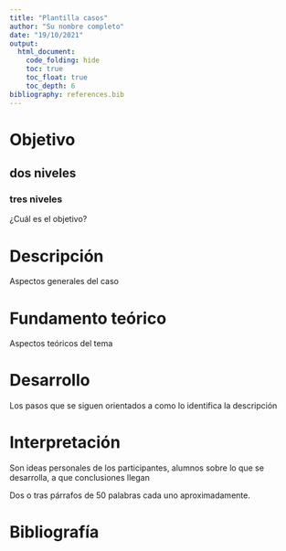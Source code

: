 ---
title: "Plantilla casos"
author: "Su nombre completo"
date: "19/10/2021"
output: 
  html_document:
    code_folding: hide
    toc: true
    toc_float: true
    toc_depth: 6
bibliography: references.bib
---

# Objetivo
## dos niveles
### tres niveles

¿Cuál es el objetivo?

# Descripción

Aspectos generales del caso

# Fundamento teórico

Aspectos teóricos del tema

# Desarrollo

Los pasos que se siguen orientados a como lo identifica la descripción

# Interpretación

Son ideas personales de los participantes, alumnos sobre lo que se desarrolla, a que conclusiones llegan

Dos o tras párrafos de 50 palabras cada uno aproximadamente.

# Bibliografía
